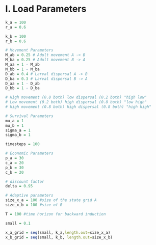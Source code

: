 # I. Load Parameters

```r

k_a = 100
r_a = 0.6

k_b = 100
r_b = 0.6

# Movement Parameters
M_ab = 0.25 # Adult movement A -> B 
M_ba = 0.25 # Adult movement B -> A
M_aa = 1 - M_ab
M_bb = 1 - M_ba
D_ab = 0.4 # Larval dispersal A -> B
D_ba = 0.3 # Larval dispersal B -> A
D_aa = 1 - D_ab
D_bb = 1 - D_ba

# High movement (0.8 both) low dispersal (0.2 both) "high low"
# Low movement (0.2 both) high dispersal (0.8 both) "low high"
# high movement (0.8 both) high dispersal (0.8 both) "high high"

# Survival Parameters
mu_a = 1
mu_b = 1
sigma_a = 1
sigma_b = 1

timesteps = 100

# Economic Parameters
p_a = 30
c_a = 20
p_b = 30
c_b = 20

# discount factor
delta = 0.95

# Adaptive parameters
size_x_a = 100 #size of the state grid A
size_x_b = 100 #size of B

T = 100 #time horizon for backward induction

small = 0.1

x_a_grid = seq(small, k_a,length.out=size_x_a)
x_b_grid = seq(small, k_b, length.out=size_x_b)

```